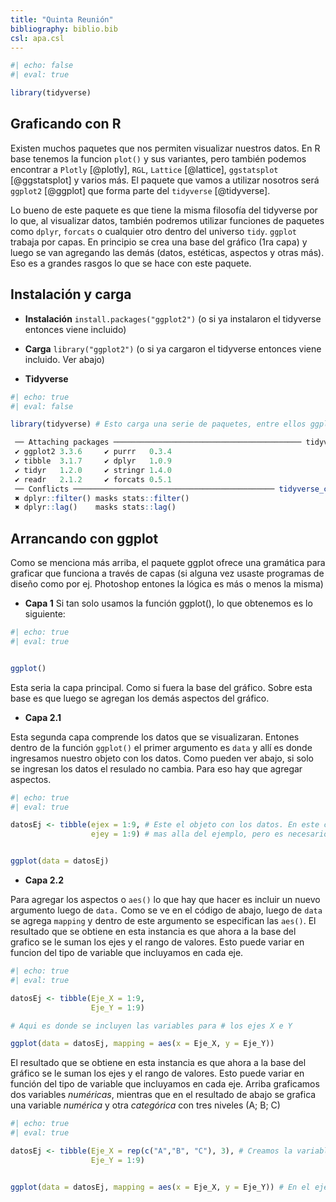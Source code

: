 ```yaml
---
title: "Quinta Reunión"
bibliography: biblio.bib
csl: apa.csl
---
```


```r
#| echo: false
#| eval: true

library(tidyverse)


```

## Graficando con R

Existen muchos paquetes que nos permiten visualizar nuestros datos. En R base tenemos la funcion `plot()` y sus variantes, pero también podemos encontrar a `Plotly` [@plotly], `RGL`, `Lattice` [@lattice], `ggstatsplot` [@ggstatsplot] y varios más. El paquete que vamos a utilizar nosotros será `ggplot2` [@ggplot] que forma parte del `tidyverse` [@tidyverse].

Lo bueno de este paquete es que tiene la misma filosofía del tidyverse por lo que, al visualizar datos, también podremos utilizar funciones de paquetes como `dplyr`, `forcats` o cualquier otro dentro del universo `tidy`. `ggplot` trabaja por capas. En principio se crea una base del gráfico (1ra capa) y luego se van agregando las demás (datos, estéticas, aspectos y otras más). Eso es a grandes rasgos lo que se hace con este paquete.

## Instalación y carga

-   **Instalación** `install.packages("ggplot2")` (o si ya instalaron el tidyverse entonces viene incluido)

-   **Carga** `library("ggplot2")` (o si ya cargaron el tidyverse entonces viene incluido. Ver abajo)

-   **Tidyverse** 
```r
#| echo: true
#| eval: false

library(tidyverse) # Esto carga una serie de paquetes, entre ellos ggplot

 ── Attaching packages ────────────────────────────────────────── tidyverse 1.3.1 ──
 ✔ ggplot2 3.3.6     ✔ purrr   0.3.4
 ✔ tibble  3.1.7     ✔ dplyr   1.0.9
 ✔ tidyr   1.2.0     ✔ stringr 1.4.0
 ✔ readr   2.1.2     ✔ forcats 0.5.1
 ── Conflicts ───────────────────────────────────────────── tidyverse_conflicts() ──
 ✖ dplyr::filter() masks stats::filter()
 ✖ dplyr::lag()    masks stats::lag()


```

## Arrancando con ggplot

Como se menciona más arriba, el paquete ggplot ofrece una gramática para graficar que funciona a través de capas (si alguna vez usaste programas de diseño como por ej. Photoshop entones la lógica es más o menos la misma)

-   **Capa 1**
Si tan solo usamos la función ggplot(), lo que obtenemos es lo siguiente:

```r
#| echo: true
#| eval: true


ggplot()

```

Esta seria la capa principal. Como si fuera la base del gráfico. Sobre esta base es que luego se agregan los demás aspectos del gráfico. 


-   **Capa 2.1**

Esta segunda capa comprende los datos que se visualizaran. Entones dentro de la función `ggplot()` el primer argumento es `data` y allí es donde ingresamos nuestro objeto con los datos. Como pueden ver abajo, si solo se ingresan los datos el resulado no cambia. Para eso hay que agregar aspectos. 

```r
#| echo: true
#| eval: true

datosEj <- tibble(ejex = 1:9, # Este el objeto con los datos. En este caso no tiene mucho sentido
                  ejey = 1:9) # mas alla del ejemplo, pero es necesario para poner algo en el argumento data


ggplot(data = datosEj)


```


-   **Capa 2.2**

Para agregar los aspectos o `aes()` lo que hay que hacer es incluir un nuevo argumento luego de `data.` Como se ve en el código de abajo, luego de `data` se agrega `mapping` y dentro de este argumento se especifican las `aes()`. El resultado que se obtiene en esta instancia es que ahora a la base del grafico se le suman los ejes y el rango de valores. Esto puede variar en funcion del tipo de variable que incluyamos en cada eje. 

```r
#| echo: true
#| eval: true

datosEj <- tibble(Eje_X = 1:9,
                  Eje_Y = 1:9)

# Aqui es donde se incluyen las variables para # los ejes X e Y

ggplot(data = datosEj, mapping = aes(x = Eje_X, y = Eje_Y)) 

```



El resultado que se obtiene en esta instancia es que ahora a la base del gráfico se le suman los ejes y el rango de valores. Esto puede variar en función del tipo de variable que incluyamos en cada eje. Arriba graficamos dos variables *numéricas*, mientras que en el resultado de abajo se grafica una variable *numérica* y otra *categórica* con tres niveles (A; B; C)

```r
#| echo: true
#| eval: true

datosEj <- tibble(Eje_X = rep(c("A","B", "C"), 3), # Creamos la variable categórica. Repetimos A B y C tres veces
                  Eje_Y = 1:9)


ggplot(data = datosEj, mapping = aes(x = Eje_X, y = Eje_Y)) # En el eje X incluimos la variable categórica

```













